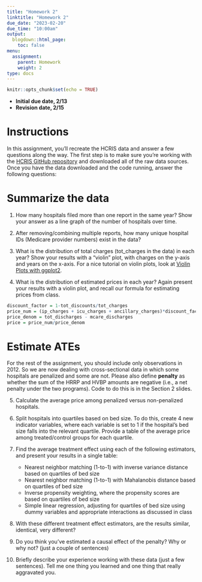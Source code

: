 ```yaml
---
title: "Homework 2"
linktitle: "Homework 2"
due_date: "2023-02-20"
due_time: "10:00am"
output:
  blogdown::html_page:
    toc: false
menu:
  assignment:
    parent: Homework
    weight: 2
type: docs
---
```



```r
knitr::opts_chunk$set(echo = TRUE)

```

- **Initial due date, 2/13**
- **Revision date, 2/15**


# Instructions
In this assignment, you'll recreate the HCRIS data and answer a few questions along the way. The first step is to make sure you're working with the [HCRIS GitHub repository](https://github.com/imccart-class/hcris) and downloaded all of the raw data sources. Once you have the data downloaded and the code running, answer the following questions:

# Summarize the data
1. How many hospitals filed more than one report in the same year? Show your answer as a line graph of the number of hospitals over time.

2. After removing/combining multiple reports, how many unique hospital IDs (Medicare provider numbers) exist in the data?

3. What is the distribution of total charges (tot_charges in the data) in each year? Show your results with a "violin" plot, with charges on the y-axis and years on the x-axis. For a nice tutorial on violin plots, look at [Violin Plots with ggplot2](https://ggplot2tutor.com/powerlifting/squats/).

4. What is the distribution of estimated prices in each year? Again present your results with a violin plot, and recall our formula for estimating prices from class.
```r
discount_factor = 1-tot_discounts/tot_charges
price_num = (ip_charges + icu_charges + ancillary_charges)*discount_factor - tot_mcare_payment
price_denom = tot_discharges - mcare_discharges
price = price_num/price_denom
```


# Estimate ATEs
For the rest of the assignment, you should include only observations in 2012. So we are now dealing with cross-sectional data in which some hospitals are penalized and some are not. Please also define **penalty** as whether the sum of the HRRP and HVBP amounts are negative (i.e., a net penalty under the two programs). Code to do this is in the Section 2 slides. <br>

5. Calculate the average price among penalized versus non-penalized hospitals.

6. Split hospitals into quartiles based on bed size. To do this, create 4 new indicator variables, where each variable is set to 1 if the hospital's bed size falls into the relevant quartile. Provide a table of the average price among treated/control groups for each quartile.

7. Find the average treatment effect using each of the following estimators, and present your results in a single table: 
    - Nearest neighbor matching (1-to-1) with inverse variance distance based on quartiles of bed size
    - Nearest neighbor matching (1-to-1) with Mahalanobis distance based on quartiles of bed size
    - Inverse propensity weighting, where the propensity scores are based on quartiles of bed size
    - Simple linear regression, adjusting for quartiles of bed size using dummy variables and appropriate interactions as discussed in class

8. With these different treatment effect estimators, are the results similar, identical, very different? 

9. Do you think you've estimated a causal effect of the penalty? Why or why not? (just a couple of sentences)

10. Briefly describe your experience working with these data (just a few sentences). Tell me one thing you learned and one thing that really aggravated you.
